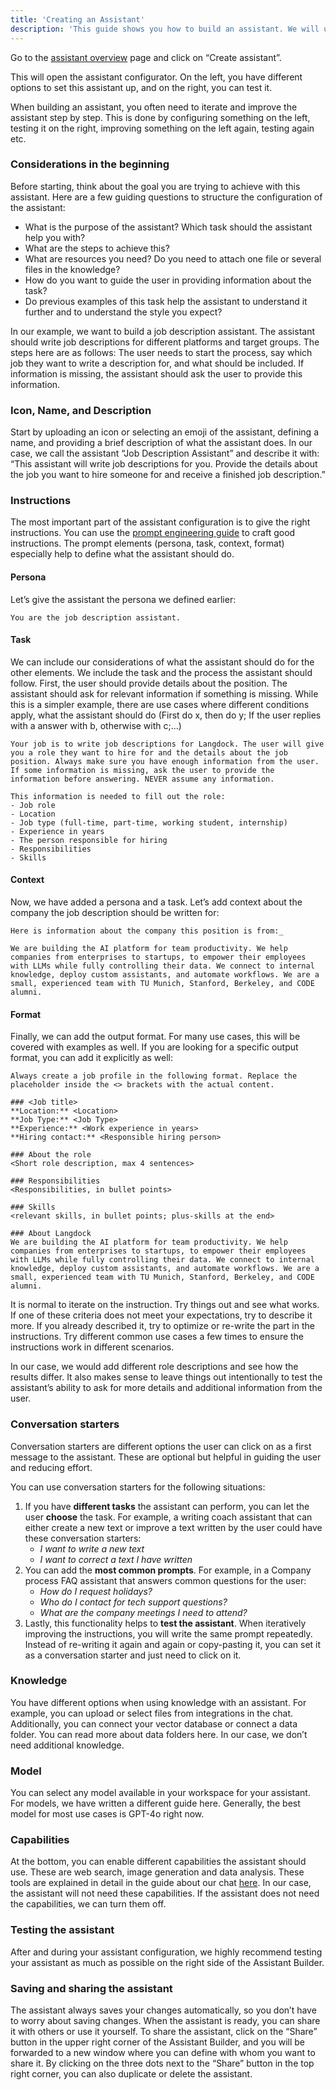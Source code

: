 ```yaml
---
title: 'Creating an Assistant'
description: 'This guide shows you how to build an assistant. We will use an example of a job description assistant, but the steps and considerations can be used with any use case.'
---
```


Go to the [assistant overview](https://app.langdock.com/assistants) page and click on “Create assistant”. 

This will open the assistant configurator. On the left, you have different options to set this assistant up, and on the right, you can test it. 

When building an assistant, you often need to iterate and improve the assistant step by step. This is done by configuring something on the left, testing it on the right, improving something on the left again, testing again etc.


### Considerations in the beginning
Before starting, think about the goal you are trying to achieve with this assistant. Here are a few guiding questions to structure the configuration of the assistant:
- What is the purpose of the assistant? Which task should the assistant help you with?
- What are the steps to achieve this?
- What are resources you need? Do you need to attach one file or several files in the knowledge?
- How do you want to guide the user in providing information about the task?
- Do previous examples of this task help the assistant to understand it further and to understand the style you expect?

In our example, we want to build a job description assistant. The assistant should write job descriptions for different platforms and target groups. The steps here are as follows: The user needs to start the process, say which job they want to write a description for, and what should be included. If information is missing, the assistant should ask the user to provide this information.

### Icon, Name, and Description
Start by uploading an icon or selecting an emoji of the assistant, defining a name, and providing a brief description of what the assistant does.
In our case, we call the assistant “Job Description Assistant” and describe it with: “This assistant will write job descriptions for you. Provide the details about the job you want to hire someone for and receive a finished job description.”

### Instructions
The most important part of the assistant configuration is to give the right instructions. You can use the [prompt engineering guide](https://docs.langdock.com/resources/prompt-elements) to craft good instructions. The prompt elements (persona, task, context, format) especially help to define what the assistant should do.

#### Persona

Let’s give the assistant the persona we defined earlier:

```
You are the job description assistant.
```

#### Task
We can include our considerations of what the assistant should do for the other elements. We include the task and the process the assistant should follow. First, the user should provide details about the position. The assistant should ask for relevant information if something is missing. While this is a simpler example, there are use cases where different conditions apply, what the assistant should do (First do x, then do y; If the user replies with a answer with b, otherwise with c;...)

```
Your job is to write job descriptions for Langdock. The user will give you a role they want to hire for and the details about the job position. Always make sure you have enough information from the user. If some information is missing, ask the user to provide the information before answering. NEVER assume any information.

This information is needed to fill out the role:
- Job role
- Location
- Job type (full-time, part-time, working student, internship)
- Experience in years
- The person responsible for hiring
- Responsibilities
- Skills
```

#### Context
Now, we have added a persona and a task. Let’s add context about the company the job description should be written for:
```
Here is information about the company this position is from:_

We are building the AI platform for team productivity. We help companies from enterprises to startups, to empower their employees with LLMs while fully controlling their data. We connect to internal knowledge, deploy custom assistants, and automate workflows. We are a small, experienced team with TU Munich, Stanford, Berkeley, and CODE alumni.
```

#### Format
Finally, we can add the output format. For many use cases, this will be covered with examples as well. If you are looking for a specific output format, you can add it explicitly as well:

```
Always create a job profile in the following format. Replace the placeholder inside the <> brackets with the actual content.

### <Job title>
**Location:** <Location>
**Job Type:** <Job Type>
**Experience:** <Work experience in years>
**Hiring contact:** <Responsible hiring person>

### About the role
<Short role description, max 4 sentences>

### Responsibilities
<Responsibilities, in bullet points>

### Skills
<relevant skills, in bullet points; plus-skills at the end>

### About Langdock
We are building the AI platform for team productivity. We help companies from enterprises to startups, to empower their employees with LLMs while fully controlling their data. We connect to internal knowledge, deploy custom assistants, and automate workflows. We are a small, experienced team with TU Munich, Stanford, Berkeley, and CODE alumni.
```

It is normal to iterate on the instruction. Try things out and see what works. If one of these criteria does not meet your expectations, try to describe it more. If you already described it, try to optimize or re-write the part in the instructions. Try different common use cases a few times to ensure the instructions work in different scenarios. 

In our case, we would add different role descriptions and see how the results differ. It also makes sense to leave things out intentionally to test the assistant’s ability to ask for more details and additional information from the user.

### Conversation starters
Conversation starters are different options the user can click on as a first message to the assistant. These are optional but helpful in guiding the user and reducing effort.

You can use conversation starters for the following situations:
1. If you have **different tasks** the assistant can perform, you can let the user **choose** the task. For example, a writing coach assistant that can either create a new text or improve a text written by the user could have these conversation starters:
    - _I want to write a new text_
    - _I want to correct a text I have written_
2. You can add the **most common prompts**. For example, in a Company process FAQ assistant that answers common questions for the user:
    - _How do I request holidays?_
    - _Who do I contact for tech support questions?_
    - _What are the company meetings I need to attend?_
3. Lastly, this functionality helps to **test the assistant**. When iteratively improving the instructions, you will write the same prompt repeatedly. Instead of re-writing it again and again or copy-pasting it, you can set it as a conversation starter and just need to click on it.

### Knowledge
You have different options when using knowledge with an assistant. For example, you can upload or select files from integrations in the chat. Additionally, you can connect your vector database or connect a data folder. You can read more about data folders here. 
In our case, we don’t need additional knowledge.

### Model
You can select any model available in your workspace for your assistant. For models, we have written a different guide here.
Generally, the best model for most use cases is GPT-4o right now.

### Capabilities
At the bottom, you can enable different capabilities the assistant should use. These are web search, image generation and data analysis. These tools are explained in detail in the guide about our chat [here](https://docs.langdock.com/product/chat-tools). In our case, the assistant will not need these capabilities. If the assistant does not need the capabilities, we can turn them off.

### Testing the assistant
After and during your assistant configuration, we highly recommend testing your assistant as much as possible on the right side of the Assistant Builder.

### Saving and sharing the assistant
The assistant always saves your changes automatically, so you don’t have to worry about saving changes. When the assistant is ready, you can share it with others or use it yourself. To share the assistant, click on the “Share” button in the upper right corner of the Assistant Builder, and you will be forwarded to a new window where you can define with whom you want to share it.
By clicking on the three dots next to the “Share” button in the top right corner, you can also duplicate or delete the assistant.
